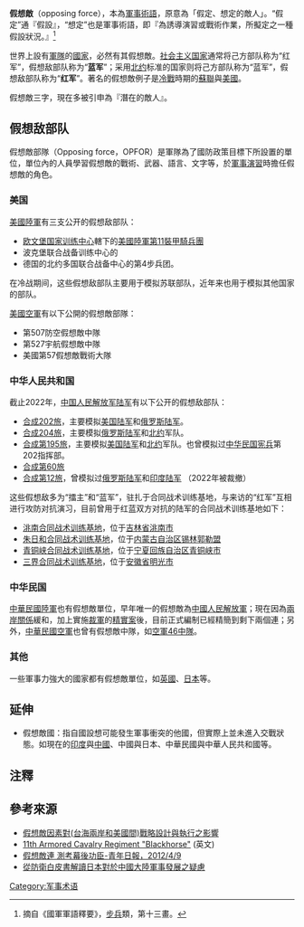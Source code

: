 '''假想敵'''（opposing force），本為[[軍事術語|軍事術語]]，原意為「假定、想定的敵人」。“假定”通『假設』，“想定”也是軍事術語，即『為誘導演習或戰術作業，所擬定之一種假設狀況。』<ref>摘自《國軍軍語釋要》，[[步兵|步兵]]類，第十三畫。</ref>

世界上設有[[軍隊|軍隊]]的[[國家|國家]]，必然有其假想敵。[[社会主义国家|社会主义国家]]通常将己方部队称为“红军”，假想敌部队称为“'''蓝军'''”；采用[[北约|北约]]标准的国家则将己方部队称为“蓝军”，假想敌部队称为“'''红军'''”。著名的假想敵例子是[[冷戰|冷戰]]時期的[[蘇聯|蘇聯]]與[[美國|美國]]。

假想敵三字，現在多被引申為『潛在的敵人』。

== 假想敌部队 ==
假想敵部隊（Opposing force，OPFOR）是軍隊為了國防政策目標下所設置的單位，單位內的人員學習假想敵的戰術、武器、語言、文字等，於[[軍事演習|軍事演習]]時擔任假想敵的角色。

=== 美国 ===
[[美國陸軍|美國陸軍]]有三支公开的假想敌部队：

* [[欧文堡国家训练中心|欧文堡国家训练中心]]轄下的[[美國陸軍第11裝甲騎兵團|美國陸軍第11裝甲騎兵團]]
* 波克堡联合战备训练中心的{{Link-en|美國陸軍第509步兵團|509th Infantry Regiment|第509空降步兵團}}
* 德国的北约多国联合战备中心的第4步兵团。

在冷战期间，这些假想敌部队主要用于模拟苏联部队，近年来也用于模拟其他国家的部队。

[[美国空军|美國空軍]]有以下公開的假想敵部隊：

* 第507防空假想敵中隊
* 第527宇航假想敵中隊
* 美國第57假想敵戰術大隊

=== 中华人民共和国 ===
截止2022年，[[中国人民解放军陆军|中国人民解放军陆军]]有以下公开的假想敌部队：
* [[中国人民解放军陆军合成第二〇二旅|合成202旅]]，主要模拟[[美国陆军|美国陆军]]和[[俄罗斯陆军|俄罗斯陆军]]。
* [[中国人民解放军陆军合成第二〇四旅|合成204旅]]，主要模拟[[俄罗斯陆军|俄罗斯陆军]]和[[北约|北约]]军队。
* [[中国人民解放军陆军合成第一九五旅|合成第195旅]]，主要模拟[[美国陆军|美国陆军]]和[[北约|北约]]军队。也曾模拟过[[中华民国宪兵|中华民国宪兵]]第202指挥部。
* [[中国人民解放军陆军合成第六十旅|合成第60旅]]
* [[中国人民解放军陆军合成第十二旅|合成第12旅]]，曾模拟过[[俄罗斯陆军|俄罗斯陆军]]和[[印度陆军|印度陆军]] （2022年被裁撤）

这些假想敌多为“擂主”和“蓝军”，驻扎于合同战术训练基地，与来访的“红军”互相进行攻防对抗演习，目前曾用于红蓝双方对抗的陆军的合同战术训练基地如下：
* [[中国人民解放军陆军洮南合同战术训练基地|洮南合同战术训练基地]]，位于[[吉林省|吉林省]][[洮南市|洮南市]]
* [[中国人民解放军陆军朱日和合同战术训练基地|朱日和合同战术训练基地]]，位于[[内蒙古自治区|内蒙古自治区]][[锡林郭勒盟|锡林郭勒盟]]
* [[中国人民解放军陆军青铜峡合同战术训练基地|青铜峡合同战术训练基地]]，位于[[宁夏回族自治区|宁夏回族自治区]][[青铜峡市|青铜峡市]]
* [[中国人民解放军陆军三界合同战术训练基地|三界合同战术训练基地]]，位于[[安徽省|安徽省]][[明光市|明光市]]

=== 中华民国 ===
[[中華民國陸軍|中華民國陸軍]]也有假想敵單位，早年唯一的假想敵為[[中國人民解放軍|中國人民解放軍]]；現在因為[[兩岸關係|兩岸關係]]緩和，加上實施[[裁軍|裁軍]]的[[精實案|精實案]]後，目前正式編制已經精簡到剩下兩個連；另外，[[中華民國空軍|中華民國空軍]]也曾有假想敵中隊，如[[中華民國空軍46中隊|空軍46中隊]]。

=== 其他 ===

一些軍事力強大的國家都有假想敵單位，如[[英國|英國]]、[[日本|日本]]等。

==延伸==
*假想敵國：指自國設想可能發生軍事衝突的他國，但實際上並未進入交戰狀態。如現在的[[印度|印度]]與[[中國|中國]]、中國與日本、中華民國與中華人民共和國等。

==注釋==

{{reflist}}

==參考來源==
*[http://www.scu.edu.tw/politics/member/lowww/reports/security90/shen.pdf 假想敵因素對(台海兩岸和美國間)戰略設計與執行之影響] {{Wayback|url=http://www.scu.edu.tw/politics/member/lowww/reports/security90/shen.pdf |date=20160304131208 }}
*[http://www.globalsecurity.org/military/agency/army/11acr.htm 11th Armored Cavalry Regiment "Blackhorse"] {{Wayback|url=http://www.globalsecurity.org/military/agency/army/11acr.htm |date=20201125173348 }}(英文)
*[http://news.gpwb.gov.tw/news.aspx?ydn=026dTHGgTRNpmRFEgxcbfcCSN9Fhd8KFbqLRgMWauV%2F1AIy%2Bj5o6pAR3vWK%2B07wpqXBY0nE12tLUu6R5A7Kgs3ItYXid8YXR41TwkeTozg8%3D 假想敵連 測考幕後功臣-[[青年日報|青年日報]]，2012/4/9]{{dead link|date=2018年2月 |bot=InternetArchiveBot |fix-attempted=yes }}
*[http://www.koryu.or.jp/tokyo/ez3_contents.nsf/15aef977a6d6761f49256de4002084ae/9985292037255ce449257b7c002bc433/$FILE/2012lidajung.pdf 從防衛白皮書解讀日本對於中國大陸軍事發展之疑慮] {{Wayback|url=http://www.koryu.or.jp/tokyo/ez3_contents.nsf/15aef977a6d6761f49256de4002084ae/9985292037255ce449257b7c002bc433/$FILE/2012lidajung.pdf |date=20160305045751 }}

[[Category:军事术语|Category:军事术语]]